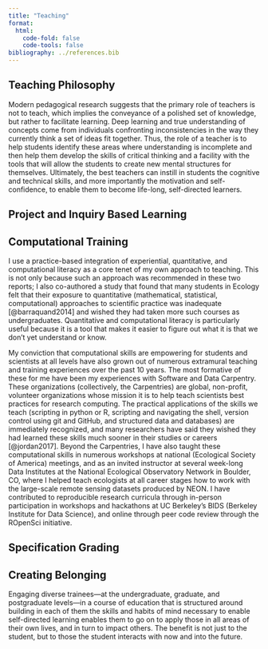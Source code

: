 ```yaml
---
title: "Teaching"
format: 
  html:
    code-fold: false
    code-tools: false
bibliography: ../references.bib
---
```


## Teaching Philosophy

Modern pedagogical research suggests that the primary role of teachers is not to teach, which implies the conveyance of a polished set of knowledge, but rather to facilitate learning. Deep learning and true understanding of concepts come from individuals confronting inconsistencies in the way they currently think a set of ideas fit together. Thus, the role of a teacher is to help students identify these areas where understanding is incomplete and then help them develop the skills of critical thinking and a facility with the tools that will allow the students to create new mental structures for themselves. Ultimately, the best teachers can instill in students the cognitive and technical skills, and more importantly the motivation and self-confidence, to enable them to become life-long, self-directed learners. 

## Project and Inquiry Based Learning

## Computational Training

I use a practice-based integration of experiential, quantitative, and computational literacy as a core tenet of my own approach to teaching. This is not only because such an approach was recommended in these two reports; I also co-authored a study that found that many students in Ecology felt that their exposure to quantitative (mathematical, statistical, computational) approaches to scientific practice was inadequate [@barraquand2014] and wished they had taken more such courses as undergraduates. Quantitative and computational literacy is particularly useful because it is a tool that makes it easier to figure out what it is that we don't yet understand or know. 

My conviction that computational skills are empowering for students and scientists at all levels have also grown out of numerous extramural teaching and training experiences over the past 10 years. The most formative of these for me have been my experiences with Software and Data Carpentry. These organizations (collectively, the Carpentries) are global, non-profit, volunteer organizations whose mission it is to help teach scientists best practices for research computing. The practical applications of the skills we teach (scripting in python or R, scripting and navigating the shell, version control using git and GitHub, and structured data and databases) are immediately recognized, and many researchers have said they wished they had learned these skills much sooner in their studies or careers [@jordan2017]. Beyond the Carpentries, I have also taught these computational skills in numerous workshops at national (Ecological Society of America) meetings, and as an invited instructor at several week-long Data Institutes at the National Ecological Observatory Network in Boulder, CO, where I helped teach ecologists at all career stages how to work with the large-scale remote sensing datasets produced by NEON. I have contributed to reproducible research curricula through in-person participation in workshops and hackathons at UC Berkeley's BIDS (Berkeley Institute for Data Science), and online through peer code review through the ROpenSci initiative.

## Specification Grading



## Creating Belonging

Engaging diverse trainees---at the undergraduate, graduate, and postgraduate levels---in a course of education that is structured around building in each of them the skills and habits of mind necessary to enable self-directed learning enables them to go on to apply those in all areas of their own lives, and in turn to impact others. The benefit is not just to the student, but to those the student interacts with now and into the future.


